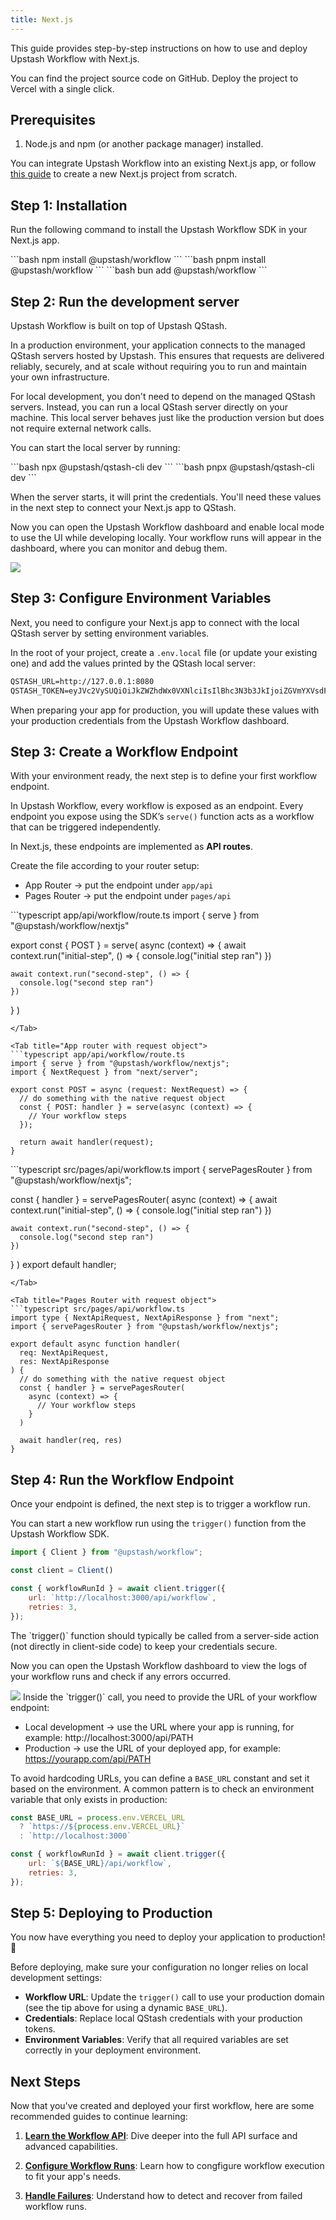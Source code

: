 ```yaml
---
title: Next.js
---
```


This guide provides step-by-step instructions on how to use and deploy Upstash Workflow with Next.js.

<Columns cols={2}>
<Card title="GitHub Repository" icon="github" href="https://github.com/upstash/workflow-js/tree/main/examples/nextjs" horizontal>
  You can find the project source code on GitHub.
</Card>
<Card title="Deploy With Vercel" icon="triangle" iconType="sharp-solid" href="https://vercel.com/new/clone?repository-url=https%3A%2F%2Fgithub.com%2Fupstash%2Fworkflow-js%2Ftree%2Fmain%2Fworkflow%2Fnextjs&env=QSTASH_TOKEN&envDescription=You%20can%20access%20this%20variable%20from%20Upstash%20Console%2C%20under%20QStash%20page.%20&project-name=workflow-nextjs&repository-name=workflow-nextjs&demo-title=Upstash%20Workflow%20Example&demo-description=A%20Next.js%20application%20utilizing%20Upstash%20Workflow" horizontal>
  Deploy the project to Vercel with a single click.
</Card>
</Columns>

## Prerequisites

1. Node.js and npm (or another package manager) installed.

You can integrate Upstash Workflow into an existing Next.js app, or follow [this guide](https://nextjs.org/docs/app/getting-started/installation) to create a new Next.js project from scratch.

## Step 1: Installation

Run the following command to install the Upstash Workflow SDK in your Next.js app.

<Tabs>
  <Tab title="npm">
  ```bash
  npm install @upstash/workflow
  ```
  </Tab>
  <Tab title="pnpm">
  ```bash
  pnpm install @upstash/workflow
  ```
  </Tab>
  <Tab title="bun">
  ```bash
  bun add @upstash/workflow
  ```
  </Tab>
</Tabs>


## Step 2: Run the development server

Upstash Workflow is built on top of Upstash QStash.

In a production environment, your application connects to the managed QStash servers hosted by Upstash.
This ensures that requests are delivered reliably, securely, and at scale without requiring you to run and maintain your own infrastructure.

For local development, you don't need to depend on the managed QStash servers. Instead, you can run a local QStash server directly on your machine.
This local server behaves just like the production version but does not require external network calls.

You can start the local server by running:

<Tabs>
  <Tab title="npm">
  ```bash
  npx @upstash/qstash-cli dev
  ```
  </Tab>
  <Tab title="pnpm">
  ```bash
  pnpx @upstash/qstash-cli dev
  ```
  </Tab>
</Tabs>

When the server starts, it will print the credentials.
You'll need these values in the next step to connect your Next.js app to QStash.

Now you can open the Upstash Workflow dashboard and enable local mode to use the UI while developing locally.
Your workflow runs will appear in the dashboard, where you can monitor and debug them.

<Frame>
  <img src="/img/qstash-workflow/local-dev.png" />
</Frame>

## Step 3: Configure Environment Variables

Next, you need to configure your Next.js app to connect with the local QStash server by setting environment variables.

In the root of your project, create a `.env.local` file (or update your existing one) and add the values printed by the QStash local server:

```txt
QSTASH_URL=http://127.0.0.1:8080
QSTASH_TOKEN=eyJVc2VySUQiOiJkZWZhdWx0VXNlciIsIlBhc3N3b3JkIjoiZGVmYXVsdFBhc3N3b3JkIn0=
```

<Tip>
  When preparing your app for production, you will update these values with your production credentials from the Upstash Workflow dashboard.
</Tip>


## Step 3: Create a Workflow Endpoint

With your environment ready, the next step is to define your first workflow endpoint.

In Upstash Workflow, every workflow is exposed as an endpoint. 
Every endpoint you expose using the SDK’s `serve()` function acts as a workflow that can be triggered independently.

In Next.js, these endpoints are implemented as **API routes**.

Create the file according to your router setup:

- App Router → put the endpoint under `app/api`
- Pages Router → put the endpoint under `pages/api`

<Tabs>
<Tab title="App router">
```typescript app/api/workflow/route.ts
import { serve } from "@upstash/workflow/nextjs"

export const { POST } = serve(
  async (context) => {
    await context.run("initial-step", () => {
      console.log("initial step ran")
    })

    await context.run("second-step", () => {
      console.log("second step ran")
    })
  }
)
```
</Tab>

<Tab title="App router with request object">
```typescript app/api/workflow/route.ts
import { serve } from "@upstash/workflow/nextjs";
import { NextRequest } from "next/server";

export const POST = async (request: NextRequest) => {
  // do something with the native request object
  const { POST: handler } = serve(async (context) => {
    // Your workflow steps
  });

  return await handler(request);
}
```
</Tab>
<Tab title="Pages Router">
```typescript src/pages/api/workflow.ts
import { servePagesRouter } from "@upstash/workflow/nextjs";

const { handler } = servePagesRouter<string>(
  async (context) => {
    await context.run("initial-step", () => {
      console.log("initial step ran")
    })

    await context.run("second-step", () => {
      console.log("second step ran")
    })
  }
)
export default handler;
```
</Tab>

<Tab title="Pages Router with request object">
```typescript src/pages/api/workflow.ts
import type { NextApiRequest, NextApiResponse } from "next";
import { servePagesRouter } from "@upstash/workflow/nextjs";

export default async function handler(
  req: NextApiRequest,
  res: NextApiResponse
) {
  // do something with the native request object
  const { handler } = servePagesRouter(
    async (context) => {
      // Your workflow steps
    }
  )

  await handler(req, res)
}
```
</Tab>
</Tabs>

## Step 4: Run the Workflow Endpoint

Once your endpoint is defined, the next step is to trigger a workflow run.

You can start a new workflow run using the `trigger()` function from the Upstash Workflow SDK. 

```javascript
import { Client } from "@upstash/workflow";

const client = Client()

const { workflowRunId } = await client.trigger({
    url: `http://localhost:3000/api/workflow`,
    retries: 3,
});
```

<Info>
  The `trigger()` function should typically be called from a server-side action (not directly in client-side code) to keep your credentials secure.
</Info>

Now you can open the Upstash Workflow dashboard to view the logs of your workflow runs and check if any errors occurred.

<Frame>
  <img src="/img/qstash-workflow/run-view.png" />
</Frame>

<Tip>
Inside the `trigger()` call, you need to provide the URL of your workflow endpoint:

- Local development → use the URL where your app is running, for example: http://localhost:3000/api/PATH
- Production → use the URL of your deployed app, for example: https://yourapp.com/api/PATH

To avoid hardcoding URLs, you can define a `BASE_URL` constant and set it based on the environment.
A common pattern is to check an environment variable that only exists in production:

```javascript
const BASE_URL = process.env.VERCEL_URL
  ? `https://${process.env.VERCEL_URL}`
  : `http://localhost:3000`

const { workflowRunId } = await client.trigger({
    url: `${BASE_URL}/api/workflow`,
    retries: 3,
});
```
</Tip>

## Step 5: Deploying to Production

You now have everything you need to deploy your application to production! 🎉

Before deploying, make sure your configuration no longer relies on local development settings:

- **Workflow URL**: Update the `trigger()` call to use your production domain (see the tip above for using a dynamic `BASE_URL`).
- **Credentials**: Replace local QStash credentials with your production tokens.
- **Environment Variables**: Verify that all required variables are set correctly in your deployment environment.

## Next Steps

Now that you've created and deployed your first workflow, here are some recommended guides to continue learning:

1. **[Learn the Workflow API](/workflow/basics/context)**: Dive deeper into the full API surface and advanced capabilities.

2. **[Configure Workflow Runs](/workflow/basics/client)**: Learn how to congfigure workflow execution to fit your app's needs.

3. **[Handle Failures](/workflow/howto/failures)**: Understand how to detect and recover from failed workflow runs.